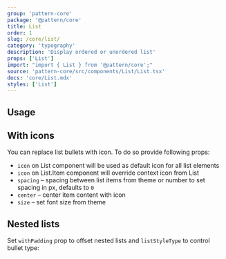 ```yaml
---
group: 'pattern-core'
package: '@pattern/core'
title: List
order: 1
slug: /core/list/
category: 'typography'
description: 'Display ordered or unordered list'
props: ['List']
import: "import { List } from '@pattern/core';"
source: 'pattern-core/src/components/List/List.tsx'
docs: 'core/List.mdx'
styles: ['List']
---
```



## Usage

<ControlDemo data={ListDemos.control} />

## With icons

You can replace list bullets with icon. To do so provide following props:

- `icon` on List component will be used as default icon for all list elements
- `icon` on List.Item component will override context icon from List
- `spacing` – spacing between list items from theme or number to set spacing in px, defaults to `0`
- `center` – center item content with icon
- `size` – set font size from theme

<Demo data={ListDemos.icon} />

## Nested lists

Set `withPadding` prop to offset nested lists and `listStyleType` to control bullet type:

<Demo data={ListDemos.nested} />
